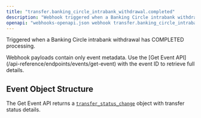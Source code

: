 ```yaml
---
title: "transfer.banking_circle_intrabank_withdrawal.completed"
description: "Webhook triggered when a Banking Circle intrabank withdrawal has completed"
openapi: "webhooks-openapi.json webhook transfer.banking_circle_intrabank_withdrawal.completed"
---
```


Triggered when a Banking Circle intrabank withdrawal has COMPLETED processing.

<Note>
Webhook payloads contain only event metadata. Use the [Get Event API](/api-reference/endpoints/events/get-event) with the event ID to retrieve full details.
</Note>

## Event Object Structure

The Get Event API returns a [`transfer_status_change`](/api-reference/events/transfer-status-change-object) object with transfer status details.
